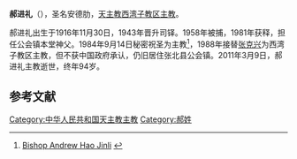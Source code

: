 '''郝进礼'''（{{bd|1916年|11月30日|2011年|3月9日|catIdx=Hao郝迸礼}}），圣名安德肋，[[天主教西湾子教区|天主教西湾子教区]][[主教|主教]]。

郝进礼出生于1916年11月30日，1943年晋升司铎。1958年被捕，1981年获释，担任公会镇本堂神父。1984年9月14日秘密祝圣为主教<ref>[http://www.ucanews.com/2011/03/10/underground-bishop-dies Bishop Andrew Hao Jinli] {{webarchive|url=https://web.archive.org/web/20110717133408/http://www.ucanews.com/2011/03/10/underground-bishop-dies |date=2011-07-17 }}</ref>，1988年接替[[张克兴|张克兴]]为西湾子教区主教，但不获中国政府承认，仍旧居住张北县公会镇。2011年3月9日，郝进礼主教逝世，终年94岁。

==参考文献==
{{reflist}}

{{DEFAULTSORT:Hao郝迸礼}}
[[Category:中华人民共和国天主教主教|Category:中华人民共和国天主教主教]]
[[Category:郝姓|Category:郝姓]]